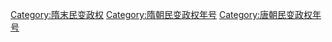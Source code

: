 [[Category:隋末民变政权|Category:隋末民变政权]]
[[Category:隋朝民变政权年号|Category:隋朝民变政权年号]]
[[Category:唐朝民变政权年号|Category:唐朝民变政权年号]]